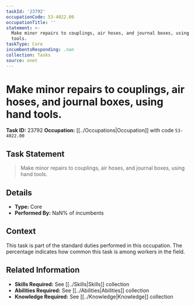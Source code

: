 ```yaml
---
taskId: '23792'
occupationCode: 53-4022.00
occupationTitle: ''
statement: >-
  Make minor repairs to couplings, air hoses, and journal boxes, using hand
  tools.
taskType: Core
incumbentsResponding: .nan
collection: Tasks
source: onet
---
```

# Make minor repairs to couplings, air hoses, and journal boxes, using hand tools.

**Task ID:** 23792
**Occupation:** [[../Occupations|Occupation]] with code `53-4022.00`

## Task Statement

> Make minor repairs to couplings, air hoses, and journal boxes, using hand tools.

## Details

- **Type:** Core
- **Performed By:** NaN% of incumbents

## Context

This task is part of the standard duties performed in this occupation. The percentage indicates how common this task is among workers in the field.

## Related Information

- **Skills Required:** See [[../Skills|Skills]] collection
- **Abilities Required:** See [[../Abilities|Abilities]] collection
- **Knowledge Required:** See [[../Knowledge|Knowledge]] collection

